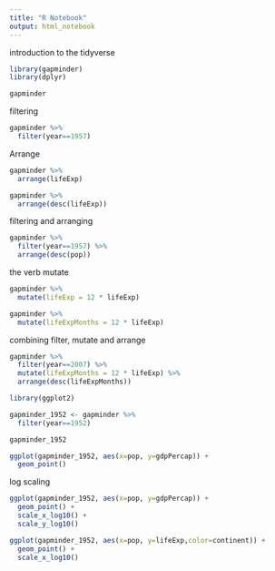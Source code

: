 ```yaml
---
title: "R Notebook"
output: html_notebook
---
```


introduction to the tidyverse

```r
library(gapminder)
library(dplyr)

gapminder


```
filtering
```r

gapminder %>%
  filter(year==1957)
```
Arrange
```r

gapminder %>%
  arrange(lifeExp)

gapminder %>%
  arrange(desc(lifeExp))
```
filtering and arranging
```r

gapminder %>%
  filter(year==1957) %>%
  arrange(desc(pop))
```
the verb mutate
```r

gapminder %>%
  mutate(lifeExp = 12 * lifeExp)

gapminder %>%
  mutate(lifeExpMonths = 12 * lifeExp)

```
combining filter, mutate and arrange
```r

gapminder %>%
  filter(year==2007) %>%
  mutate(lifeExpMonths = 12 * lifeExp) %>%
  arrange(desc(lifeExpMonths))
```
```r

library(ggplot2)

gapminder_1952 <- gapminder %>%
  filter(year==1952)

gapminder_1952

ggplot(gapminder_1952, aes(x=pop, y=gdpPercap)) +
  geom_point()
```
log scaling

```r
ggplot(gapminder_1952, aes(x=pop, y=gdpPercap)) +
  geom_point() +
  scale_x_log10() +
  scale_y_log10()

```
```r

ggplot(gapminder_1952, aes(x=pop, y=lifeExp,color=continent)) +
  geom_point() +
  scale_x_log10() 

```

